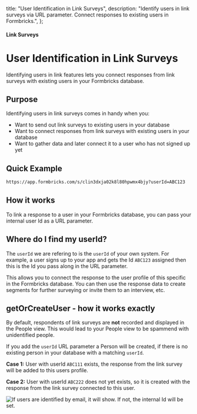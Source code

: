 

  title: "User Identification in Link Surveys",
  description:
    "Identify users in link surveys via URL parameter. Connect responses to existing users in Formbricks.",
};

#### Link Surveys

# User Identification in Link Surveys

Identifying users in link features lets you connect responses from link surveys with existing users in your Formbricks database.

## Purpose

Identifying users in link surveys comes in handy when you:

- Want to send out link surveys to existing users in your database
- Want to connect responses from link surveys with existing users in your database
- Want to gather data and later connect it to a user who has not signed up yet

## Quick Example

<CodeGroup title="User Identification Example">

```txt
https://app.formbricks.com/s/clin3dxja02k8l80hpwmx4bjy?userId=ABC123
```

</CodeGroup>

## How it works

To link a response to a user in your Formbricks database, you can pass your internal user Id as a URL parameter.

## Where do I find my userId?

The `userId` we are refering to is the `userId` of your own system. For example, a user signs up to your app and gets the Id `ABC123` assigned then this is the Id you pass along in the URL parameter.

This allows you to connect the response to the user profile of this specific in the Formbricks database. You can then use the response data to create segments for further surveying or invite them to an interview, etc.

## getOrCreateUser - how it works exactly

By default, respondents of link surveys are **not** recorded and displayed in the People view. This would lead to your People view to be spammend with unidentified people.

If you add the `userId` URL parameter a Person will be created, if there is no existing person in your database with a matching `userId`.

**Case 1:** User with userId `ABC111` exists, the response from the link survey will be added to this users profile.

**Case 2:** User with userId `ABC222` does not yet exists, so it is created with the response from the link survey connected to this user.

<Image
  src={PeopleView}
  alt="If users are identified by email, it will show. If not, the internal Id will be set."
  quality="100"
  className="rounded-lg max-w-full sm:max-w-3xl"
/>
